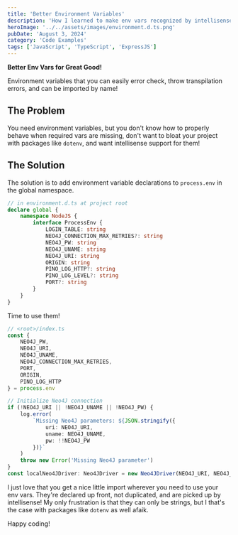 ```yaml
---
title: 'Better Environment Variables'
description: 'How I learned to make env vars recognized by intellisense and tsc'
heroImage: '../../assets/images/environment.d.ts.png'
pubDate: 'August 3, 2024'
category: 'Code Examples'
tags: ['JavaScript', 'TypeScript', 'ExpressJS']
---
```


**Better Env Vars for Great Good!**

Environment variables that you can easily error check, throw transpilation errors, and can be imported by name!

## The Problem

You need environment variables, but you don't know how to properly behave when required vars are missing, don't want to bloat your project with packages like `dotenv`, and want intellisense support for them!

## The Solution

The solution is to add environment variable declarations to `process.env` in the global namespace.

```ts
// in environment.d.ts at project root
declare global {
	namespace NodeJS {
		interface ProcessEnv {
			LOGIN_TABLE: string
			NEO4J_CONNECTION_MAX_RETRIES?: string
			NEO4J_PW: string
			NEO4J_UNAME: string
			NEO4J_URI: string
			ORIGIN: string
			PINO_LOG_HTTP?: string
			PINO_LOG_LEVEL?: string
			PORT?: string
		}
	}
}
```

Time to use them!

```ts
// <root>/index.ts
const {
	NEO4J_PW,
	NEO4J_URI,
	NEO4J_UNAME,
	NEO4J_CONNECTION_MAX_RETRIES,
	PORT,
	ORIGIN,
	PINO_LOG_HTTP
} = process.env

// Initialize Neo4J connection
if (!NEO4J_URI || !NEO4J_UNAME || !NEO4J_PW) {
	log.error(
		`Missing Neo4J parameters: ${JSON.stringify({
			uri: NEO4J_URI,
			uname: NEO4J_UNAME,
			pw: !!NEO4J_PW
		})}`
	)
	throw new Error('Missing Neo4J parameter')
}
const localNeo4JDriver: Neo4JDriver = new Neo4JDriver(NEO4J_URI, NEO4J_UNAME, NEO4J_PW)
```

I just love that you get a nice little import wherever you need to use your env vars. They're declared up front, not duplicated, and are picked up by intellisense! My only frustration is that they can only be strings, but I that's the case with packages like `dotenv` as well afaik.

Happy coding!
